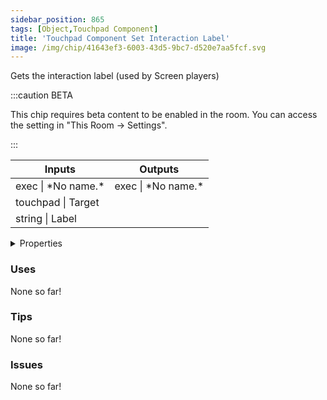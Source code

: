 ```yaml
---
sidebar_position: 865
tags: [Object,Touchpad Component]
title: 'Touchpad Component Set Interaction Label'
image: /img/chip/41643ef3-6003-43d5-9bc7-d520e7aa5fcf.svg
---
```


Gets the interaction label (used by Screen players)

:::caution BETA

This chip requires beta content to be enabled in the room. You can access the setting in "This Room -> Settings".

:::

<IChip uuid="41643ef3-6003-43d5-9bc7-d520e7aa5fcf"/>

<table><thead><tr><th>Inputs</th><th>Outputs</th></tr></thead><tbody><tr><td>exec | *No name.*</td><td>exec | *No name.*</td></tr><tr><td>touchpad | Target</td><td /></tr><tr><td>string | Label</td><td /></tr></tbody></table>

<details>
  <summary>Properties</summary>
  <div>
    <div>
    <table>
      <tbody>
        <tr>
          <td>Is beta required?</td>
          <td>Yes</td>
        </tr>
        <tr>
          <td>Is chip a trolling risk?</td>
          <td>No</td>
        </tr>
        <tr>
          <td>Is chip a role assignment risk?</td>
          <td>No</td>
        </tr>
        <tr>
          <td>Chip UUID</td>
          <td>41643ef3-6003-43d5-9bc7-d520e7aa5fcf</td>
        </tr>
        <tr>
          <td>Room availability</td>
          <td>Available everywhere</td>
        </tr>
      </tbody>
    </table>
    </div>
  </div>
</details>

### Uses

None so far!

### Tips

None so far!

### Issues

None so far!